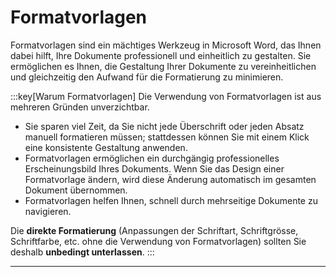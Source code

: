 # Formatvorlagen
Formatvorlagen sind ein mächtiges Werkzeug in Microsoft Word, das Ihnen dabei hilft, Ihre Dokumente professionell und einheitlich zu gestalten. Sie ermöglichen es Ihnen, die Gestaltung Ihrer Dokumente zu vereinheitlichen und gleichzeitig den Aufwand für die Formatierung zu minimieren.



:::key[Warum Formatvorlagen]
Die Verwendung von Formatvorlagen ist aus mehreren Gründen unverzichtbar.

* Sie sparen viel Zeit, da Sie nicht jede Überschrift oder jeden Absatz manuell formatieren müssen; stattdessen können Sie mit einem Klick eine konsistente Gestaltung anwenden.
* Formatvorlagen ermöglichen ein durchgängig professionelles Erscheinungsbild Ihres Dokuments. Wenn Sie das Design einer Formatvorlage ändern, wird diese Änderung automatisch im gesamten Dokument übernommen.
* Formatvorlagen helfen Ihnen, schnell durch mehrseitige Dokumente zu navigieren.

Die **direkte Formatierung** (Anpassungen der Schriftart, Schriftgrösse, Schriftfarbe, etc. ohne die Verwendung von Formatvorlagen) sollten Sie deshalb **unbedingt unterlassen**.
:::

---